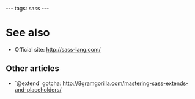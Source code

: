 ---
tags: sass
---
= See also =

* Official site: http://sass-lang.com/

== Other articles ==

* `@extend` gotcha: http://8gramgorilla.com/mastering-sass-extends-and-placeholders/
